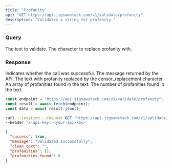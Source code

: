 ```yaml
---
title: "Profanity"
api: "GET https://api.jigsawstack.com/v1/validate/profanity"
description: "Validates a string for profanity."
---
```


### Query

<ParamField query="text" type="string" required>
  The text to validate.
</ParamField>

<ParamField query="censor_replacement" type="string" default="*" required>
  The character to replace profanity with.
</ParamField>

<Snippet file="header.mdx" />

### Response

<ResponseField name="success" type="boolean">
  Indicates whether the call was successful.
</ResponseField>

<ResponseField name="message" type="string">
  The message returned by the API.
</ResponseField>

<ResponseField name="clean_text" type="string">
  The text with profanity replaced by the censor_replacement character.
</ResponseField>

<ResponseField name="profanities" type="array">
  An array of profanities found in the text.
</ResponseField>

<ResponseField name="profanities_found" type="integer">
  The number of profanities found in the text.
</ResponseField>

<RequestExample>

```javascript Node.js
const endpoint = "https://api.jigsawstack.com/v1/validate/profanity";
const result = await fetch(endpoint);
const data = await result.json();
```

```bash cURL
curl --location --request GET 'https://api.jigsawstack.com/v1/validate/profanity' \
--header 'x-api-key: <your-api-key>'
```

</RequestExample>

<ResponseExample>

```json Response
{
  "success": true,
  "message": "Validated successfully",
  "clean_text": "",
  "profanities": [],
  "profanities_found": 0
}
```

</ResponseExample>
